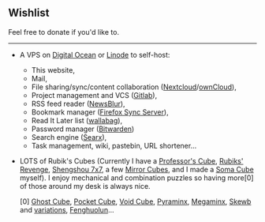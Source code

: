 <SEO title="Wishlist" />

## Wishlist

Feel free to <Link to="/donate">donate</Link> if you'd like to.

---

- A VPS on [Digital Ocean](https://www.digitalocean.com/) or [Linode](https://www.linode.com/) to self-host:

  - This website,
  - Mail,
  - File sharing/sync/content collaboration ([Nextcloud](https://github.com/nextcloud)/[ownCloud](https://github.com/owncloud)),
  - Project management and VCS ([Gitlab](https://about.gitlab.com/install/)),
  - RSS feed reader ([NewsBlur](https://github.com/samuelclay/NewsBlur)),
  - Bookmark manager ([Firefox Sync Server](https://github.com/mozilla-services/syncserver)),
  - Read It Later list ([wallabag](https://github.com/wallabag/wallabag)),
  - Password manager ([Bitwarden](https://github.com/bitwarden))
  - Search engine ([Searx](https://github.com/asciimoo/searx)),
  - Task management, wiki, pastebin, URL shortener...

- LOTS of Rubik's Cubes (Currently I have a [Professor's Cube](https://en.wikipedia.org/wiki/Professor's_Cube), [Rubiks' Revenge](https://en.wikipedia.org/wiki/Rubik%27s_Revenge), [Shengshou 7x7](https://en.wikipedia.org/wiki/V-Cube_7), a few [Mirror Cubes](https://en.wikipedia.org/wiki/Mirror_blocks), and I made a [Soma Cube](https://en.wikipedia.org/wiki/Soma_cube) myself). I enjoy mechanical and combination puzzles so having more[0] of those around my desk is always nice.

  \[0\] [Ghost Cube](https://rubiks.fandom.com/wiki/Ghost_Cube), [Pocket Cube](https://en.wikipedia.org/wiki/Pocket_Cube), [Void Cube](https://en.wikipedia.org/wiki/Void_Cube), [Pyraminx](https://en.wikipedia.org/wiki/Pyraminx), [Megaminx](https://en.wikipedia.org/wiki/Megaminx), [Skewb](https://en.wikipedia.org/wiki/Skewb) and [variations](https://en.wikipedia.org/wiki/Skewb#Piece_orientation), [Fenghuolun](https://rubiks.fandom.com/wiki/Windmill_Cube)...

<LastUpdatedPages date="Dec 26, 2019" />
